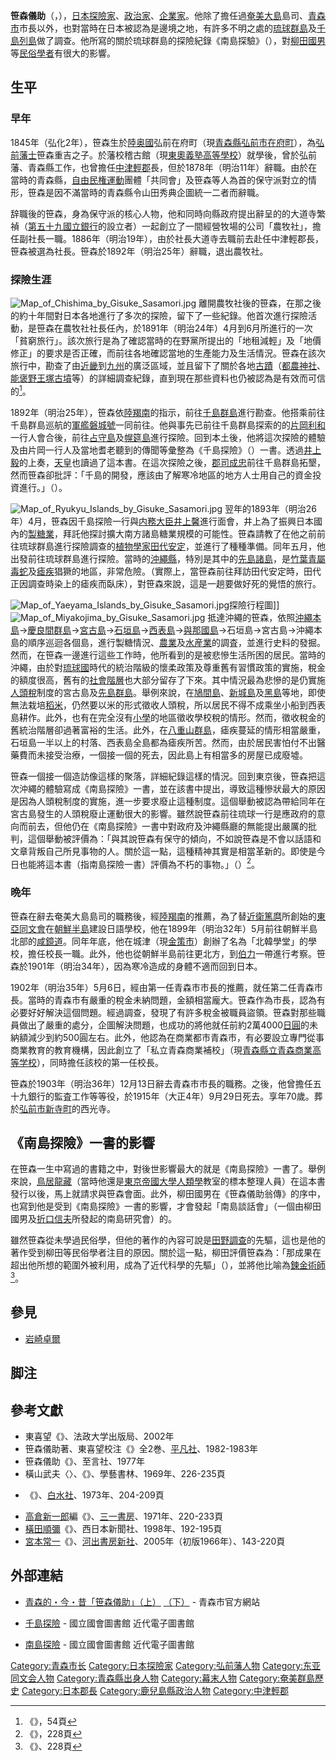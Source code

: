 {{Infobox officeholder
| name               = 笹森儀助
| image              = Gisuke Sasamori 2.jpg
| caption            = 笹森儀助穿著他的冒險用服裝。其中，傘是為了避開從樹上掉下來的[[螞蝗|螞蝗]]<ref name=sek>[http://www.tbs.co.jp/f-hakken/mystery973_1.html TBS特別節目官方網站]</ref><ref name=am>[http://www.menkoi-tv.co.jp/entertainment/saito/backnumber/index050905.html 岩手{{lang|ja|めんこいテレビ}}的介紹網頁]</ref>，[[扇子|扇子]]則是為了驅趕[[蚊子|蚊子]]而使用的<ref name=sek/>。因為太過炎熱而捲起的單衣下方，可以看到被蟲叮咬而腫脹的雙足。<ref name=sek/><ref name=am/>

| office            =  [[青森市|青森市]]市長
| term_start        = 1902年5月
| term_end          = 1903年12月
| predecessor       = {{link-ja|工藤卓爾|工藤卓爾}}
| successor         = [[芹川得一|芹川得一]]

| office1            = [[奄美大島|奄美大島]][[島嶼町村制|島司]]
| term_start1        = 1894年8月
| term_end1          = 1898年8月
| predecessor1       = 
| successor1         = 

| birth_date  = {{birth date|1845|3|3}}（弘化2年1月25日）
| birth_place = 日本[[陸奥國|陸奥國]]弘前在府町
| death_date  = {{death date and age|1915|9|29|1845|3|3}}
| death_place = {{flag|Japan}}[[青森市|青森市]]
| occupation     = [[探險家|探險家]]、[[政治家|政治家]]及[[企業家|企業家]]
}}
'''笹森儀助'''（{{jpn|j= 笹森 儀助 |kana= ささもり ぎすけ| rm = Sasamori Gisuke}}，{{bd|1845年|3月3日|1915年|9月29日}}），[[日本|日本]][[探險家|探險家]]、[[政治家|政治家]]、[[企業家|企業家]]。他除了擔任過[[奄美大島|奄美大島]]島司、[[青森市|青森市]]市長以外，也對當時在日本被認為是邊境之地，有許多不明之處的[[琉球群島|琉球群島]]及[[千島列島|千島列島]]做了調查。他所寫的關於琉球群島的探險紀錄《南島探驗》（{{lang-ja|南嶋探験}}），對[[柳田國男|柳田國男]]等[[民俗學|民俗學者]]有很大的影響。

==生平==
===早年===
1845年（弘化2年），笹森生於[[陸奥國|陸奥國]]弘前在府町（現[[青森縣|青森縣]][[弘前市|弘前市]][[在府町|在府町]]），為[[弘前藩|弘前藩士]]笹森重吉之子。於藩校稽古館（現[[東奧義塾高等學校|東奧義塾高等學校]]）就學後，曾於弘前藩、青森縣工作，也曾擔任[[中津輕郡|中津輕郡]]長，但於1878年（明治11年）辭職。由於在當時的青森縣，[[自由民権運動|自由民権運動]]團體「共同會」及笹森等人為首的保守派對立的情形，笹森是因不滿當時的青森縣令山田秀典企圖統一二者而辭職。

辞職後的笹森，身為保守派的核心人物，他和同時向縣政府提出辭呈的的大道寺繁禎（[[第五十九國立銀行|第五十九國立銀行]]的設立者）一起創立了一間經營牧場的公司「農牧社」，擔任副社長一職。1886年（明治19年），由於社長大道寺去職前去赴任中津輕郡長，笹森被選為社長。笹森於1892年（明治25年）辭職，退出農牧社。

===探險生涯===
[[File:Map_of_Chishima_by_Gisuke_Sasamori.jpg|thumb]]
離開農牧社後的笹森，在那之後的約十年間對日本各地進行了多次的探險，留下了一些紀錄。他首次進行探險活動，是笹森在農牧社社長任內，於1891年（明治24年）4月到6月所進行的一次「貧窮旅行」。該次旅行是為了確認當時的在野黨所提出的「地租減輕」及「地價修正」的要求是否正確，而前往各地確認當地的生產能力及生活情況。笹森在該次旅行中，勘查了由[[近畿地方|近畿]]到[[九州_(日本)|九州]]的廣泛區域，並且留下了關於各地[[古蹟|古蹟]]（[[都農神社|都農神社]]、[[能褒野王塚古墳|能褒野王塚古墳]]等）的詳細調查紀錄，直到現在那些資料也仍被認為是有效而可信的<ref>《{{lang|ja|笹森儀助の軌跡 辺界からの告発}}》，54頁</ref>。

1892年（明治25年），笹森依[[陸羯南|陸羯南]]的指示，前往[[千島群島|千島群島]]進行勘查。他搭乘前往千島群島巡航的[[軍艦|軍艦]][[磐城號軍艦|磐城號]]一同前往。他與事先已前往千島群島探索的的[[片岡利和|片岡利和]]一行人會合後，前往[[占守島|占守島]]及[[幌筵島|幌筵島]]進行探險。回到本土後，他將這次探險的體驗及由片岡一行人及當地耆老聽到的傳聞等彙整為《千島探險》（{{lang-ja|千島探験}}）一書。透過[[井上毅|井上毅]]的上奏，[[天皇|天皇]]也讀過了這本書。在這次探險之後，[[郡司成忠|郡司成忠]]前往千島群島拓墾，然而笹森卻批評：「千島的開發，應該由了解寒冷地區的地方人士用自己的資金投資進行。」（{{lang|ja|千島開発は寒冷地を知る地方人が自ら資金を投じて行なうべき}}）。

[[File:Map_of_Ryukyu_Islands_by_Gisuke_Sasamori.jpg|thumb]]
翌年的1893年（明治26年）4月，笹森因千島探險一行與[[内務大臣|内務大臣]][[井上馨|井上馨]]進行面會，井上為了振興日本國內的[[製糖業|製糖業]]，拜託他探討擴大南方諸島糖業規模的可能性。笹森請教了在他之前前往琉球群島進行探險調查的[[植物學|植物學家]][[田代安定|田代安定]]，並進行了種種準備。同年五月，他出發前往琉球群島進行探險。當時的[[沖繩縣|沖繩縣]]，特別是其中的[[先島諸島|先島諸島]]，是[[竹葉青屬|竹葉青屬毒蛇]]及[[瘧疾|瘧疾]]猖獗的地區，非常危險。（實際上，當笹森前往拜訪田代安定時，田代正因調查時染上的瘧疾而臥床），對笹森來說，這是一趟要做好死的覺悟的旅行。

[[File:Map_of_Yaeyama_Islands_by_Gisuke_Sasamori.jpg|thumb]]探險行程圖]]
[[File:Map_of_Miyakojima_by_Gisuke_Sasamori.jpg|thumb]]
抵達沖繩的笹森，依照[[沖繩本島|沖繩本島]]→[[慶良間群島|慶良間群島]]→[[宮古島|宮古島]]→[[石垣島|石垣島]]→[[西表島|西表島]]→[[與那國島|與那國島]]→石垣島→宮古島→沖繩本島的順序巡迴各個島，進行製糖情況、[[農業|農業]]及[[水産業|水産業]]的調査，並進行史料的發掘。然而，在笹森一邊進行這些工作時，他所看到的是被悲慘生活所困的居民。當時的沖繩，由於對[[琉球國|琉球國]]時代的統治階級的懷柔政策及尊重舊有習慣政策的實施，稅金的額度很高，舊有的[[社會階層|社會階層]]也大部分留存了下來。其中情況最為悲慘的是仍實施[[人頭稅|人頭稅]]制度的宮古島及[[先島群島|先島群島]]。舉例來說，在[[鳩間島|鳩間島]]、[[新城島|新城島]]及[[黑島_(八重山群島)|黑島]]等地，即使無法栽培[[稻米|稻米]]，仍然要以米的形式徵收人頭稅，所以居民不得不成乘坐小船到西表島耕作。此外，也有在完全沒有[[小學|小學]]的地區徵收學校稅的情形。然而，徵收稅金的舊統治階層卻過著富裕的生活。此外，在[[八重山群島|八重山群島]]，瘧疾蔓延的情形相當嚴重，石垣島一半以上的村落、西表島全島都為瘧疾所苦。然而，由於居民害怕付不出醫藥費而未接受治療，一個接一個的死去，因此島上有相當多的房屋已成廢墟。

笹森一個接一個造訪像這樣的聚落，詳細紀錄這樣的情況。回到東京後，笹森把這次沖繩的體驗寫成《南島探險》一書，並在該書中提出，導致這種慘狀最大的原因是因為人頭稅制度的實施，進一步要求廢止這種制度。這個舉動被認為帶給同年在宮古島發生的人頭稅廢止運動很大的影響。雖然說笹森前往琉球一行是應政府的意向而前去，但他仍在《南島探險》一書中對政府及沖繩縣廳的無能提出嚴厲的批判，這個舉動被評價為：「與其說笹森有保守的傾向，不如說笹森是不會以話語和文章背叛自己所見事物的人。關於這一點，這種精神其實是相當革新的。即使是今日也能將這本書（指南島探險一書）評價為不朽的事物。」（{{lang|ja|笹森は保守的な傾向をもっていたとはいえ、自分の見たものを言葉または文章で裏切らないという点で、その精神はまさしく革新的であった。そのことが今日でもこの書を不朽のものとならしめている}}）<ref>《{{lang|ja|明治の群像8 開拓と探検}}》，228頁</ref>。

===晩年===
笹森在辭去奄美大島島司的職務後，經[[陸羯南|陸羯南]]的推薦，為了替[[近衛篤麿|近衛篤麿]]所創始的[[東亞同文會|東亞同文會]]在[[朝鮮半島|朝鮮半島]]建設日語學校，他在1899年（明治32年）5月前往朝鮮半島北部的[[咸鏡道|咸鏡道]]。同年年底，他在城津（現[[金策市|金策市]]）創辦了名為「北韓學堂」的學校，擔任校長一職。此外，他也從朝鮮半島前往更北方，到[[伯力|伯力]]一帶進行考察。笹森於1901年（明治34年），因為寒冷造成的身體不適而回到日本。

1902年（明治35年）5月6日，經由第一任青森市市長的推薦，就任第二任青森市長。當時的青森市有嚴重的稅金未納問題，金額相當龐大。笹森作為市長，認為有必要好好解決這個問題。經過調查，發現了有許多稅金被職員盜領。笹森對那些職員做出了嚴重的處分，企圖解決問題，也成功的將他就任前約2萬4000[[日圓|日圓]]的未納額減少到約500圓左右。此外，他認為在商業都市青森市，有必要設立專門從事商業教育的教育機構，因此創立了「私立青森商業補校」（現[[青森縣立青森商業高等学校|青森縣立青森商業高等学校]]），同時擔任該校的第一任校長。

笹森於1903年（明治36年）12月13日辭去青森市市長的職務。之後，他曾擔任五十九銀行的監査工作等等役，於1915年（大正4年）9月29日死去。享年70歲。葬於[[弘前市|弘前市]][[新寺町|新寺町]]的西光寺。

==《南島探險》一書的影響==
在笹森一生中寫過的書籍之中，對後世影響最大的就是《南島探險》一書了。舉例來說，[[鳥居龍藏|鳥居龍藏]]（當時他還是[[東京帝國大學|東京帝國大學]][[人類學|人類學]]教室的標本整理人員）在這本書發行以後，馬上就請求與笹森會面。此外，柳田國男在《笹森儀助翁傳》的序中，也寫到他是受到《南島探險》一書的影響，才會發起「南島談話會」（一個由柳田國男及[[折口信夫|折口信夫]]所發起的南島研究會）的。

雖然笹森從未學過民俗學，但他的著作的內容可說是[[田野調查|田野調查]]的先驅，這也是他的著作受到柳田等民俗學者注目的原因。關於這一點，柳田評價笹森為：「那成果在超出他所想的範圍外被利用，成為了近代科學的先驅」（{{lang|ja|その成果が予想外の方面で利用され、近代科学の先駆となった}}），並將他比喻為[[鍊金術師|鍊金術師]]<ref>《{{lang|ja|明治の群像8 開拓と探検}}》、228頁</ref>。

==參見==
*[[岩崎卓爾|岩崎卓爾]]

==脚注==
<references/>

==參考文獻==
*東喜望《{{lang|ja|笹森儀助の軌跡 辺界からの告発}}》、法政大学出版局、2002年
*笹森儀助著、東喜望校注《{{lang|ja|南嶋探験 琉球漫遊記}}》全2巻、[[平凡社|平凡社]]、1982-1983年
*笹森儀助《{{lang|ja|千島探験}}》、至言社、1977年
*橫山武夫〈{{lang|ja|笹森儀助と藤井富伝}}〉、《{{lang|ja|ドキュメント日本人7 無告の民}}》、學藝書林、1969年、226-235頁
*{{lang|ja|長沢和俊}}《{{lang|ja|日本人の冒険と探検}}》、[[白水社|白水社]]、1973年、204-209頁
*[[高倉新一郎|高倉新一郎]]編《{{lang|ja|明治の群像8 開拓と探検}}》、[[三一書房|三一書房]]、1971年、220-233頁
*[[橫田順彌|橫田順彌]]《{{lang|ja|明治おもしろ博覧会}}》、西日本新聞社、1998年、192-195頁
*[[宮本常一|宮本常一]]《{{lang|ja|辺境を歩いた人々}}》、[[河出書房新社|河出書房新社]]、2005年（初版1966年）、143-220頁

==外部連結==
*{{ja}} [http://www.city.aomori.aomori.jp/koho/imamukashi/im067.html 青森的・今・昔「笹森儀助」（上）] {{Wayback|url=http://www.city.aomori.aomori.jp/koho/imamukashi/im067.html |date=20070927030325 }}[http://www.city.aomori.aomori.jp/koho/imamukashi/im068.html （下）] {{Wayback|url=http://www.city.aomori.aomori.jp/koho/imamukashi/im068.html |date=20070927030912 }}- 青森市官方網站
*{{ja}} [http://kindai.ndl.go.jp/BIImgFrame.php?JP_NUM=54009561&VOL_NUM=00000&KOMA=1&ITYPE=0 千島探險] {{Wayback|url=http://kindai.ndl.go.jp/BIImgFrame.php?JP_NUM=54009561&VOL_NUM=00000&KOMA=1&ITYPE=0 |date=20070930221021 }} - 國立國會圖書館 近代電子圖書館
*{{ja}} [http://kindai.ndl.go.jp/BIImgFrame.php?JP_NUM=60003710&VOL_NUM=00000&KOMA=1&ITYPE=0 南島探險] {{Wayback|url=http://kindai.ndl.go.jp/BIImgFrame.php?JP_NUM=60003710&VOL_NUM=00000&KOMA=1&ITYPE=0 |date=20070930221626 }} - 國立國會圖書館 近代電子圖書館

{{Normdaten}}
{{DEFAULTSORT:Sasamori Gisuke}}
[[Category:青森市长|Category:青森市长]]
[[Category:日本探險家|Category:日本探險家]]
[[Category:弘前藩人物|Category:弘前藩人物]]
[[Category:东亚同文会人物|Category:东亚同文会人物]]
[[Category:青森縣出身人物|Category:青森縣出身人物]]
[[Category:幕末人物|Category:幕末人物]]
[[Category:奄美群島歷史|Category:奄美群島歷史]]
[[Category:日本郡長|Category:日本郡長]]
[[Category:鹿兒島縣政治人物|Category:鹿兒島縣政治人物]]
[[Category:中津輕郡|Category:中津輕郡]]